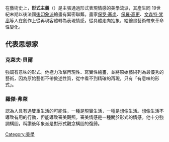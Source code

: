 {{Unreferenced |time=2008-05-25T08:38:01+00:00 }}
在藝術史上，'''形式主義'''（{{Lang-en|Formalism}}）是主張通過形式表現情感的美學流派，其產生同 19世紀末期以後法國[[後印象派|後印象派]]繪畫有緊密聯繫。畫家[[保罗·塞尚|保罗·塞尚]]、[[保羅·高更|保羅·高更]]、[[文森特·梵高|文森特·梵高]]等人在創作上從再現客體轉為表現情感，從具體走向抽象，給繪畫藝術帶來革命性變化。

== 代表思想家 ==
===克萊夫·貝爾===
{{Link-en|克萊夫·貝爾|Clive Bell}}強調有意味的形式。他極力攻擊再現性、寫實性繪畫，並將原始藝術列為最優秀的藝術，因為原始藝術不帶敘述性質，從中看不到精確的再現，只有「有意味的形式」。

===羅傑·弗萊===
{{Link-en|羅傑·弗萊|Roger Fry}}認為人具有過雙重生活的可能性，一種是現實生活，一種是想像生活。想像生活不導致有用的行動，但能導致審美觀照。審美情感是一種關於形式的情感。他十分強調構圖，稱讚後印象派是對形式觀念構圖的復歸。

[[Category:美學|Category:美學]]